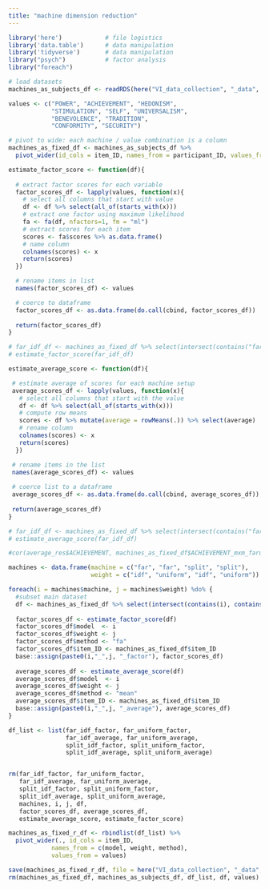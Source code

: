 ```yaml
---
title: "machine dimension reduction"
---
```


```r
library('here')            # file logistics
library('data.table')      # data manipulation
library('tidyverse')       # data manipulation
library("psych")           # factor analysis
library("foreach")

# load datasets
machines_as_subjects_df <- readRDS(here("VI_data_collection", "_data", "machine_response_data", "machines_as_subjects_df.RDS"))

values <- c("POWER", "ACHIEVEMENT", "HEDONISM", 
            "STIMULATION", "SELF", "UNIVERSALISM", 
            "BENEVOLENCE", "TRADITION", 
            "CONFORMITY", "SECURITY")

# pivot to wide: each machine / value combination is a column
machines_as_fixed_df <- machines_as_subjects_df %>%
  pivot_wider(id_cols = item_ID, names_from = participant_ID, values_from = all_of(values))
```

```r
estimate_factor_score <- function(df){
  
  # extract factor scores for each variable
  factor_scores_df <- lapply(values, function(x){
    # select all columns that start with value
    df <- df %>% select(all_of(starts_with(x)))
    # extract one factor using maximum likelihood
    fa <- fa(df, nfactors=1, fm = "ml")
    # extract scores for each item
    scores <- fa$scores %>% as.data.frame()
    # name column
    colnames(scores) <- x
    return(scores)
  })

  # rename items in list
  names(factor_scores_df) <- values

  # coerce to dataframe
  factor_scores_df <- as.data.frame(do.call(cbind, factor_scores_df))
  
  return(factor_scores_df)
}

# far_idf_df <- machines_as_fixed_df %>% select(intersect(contains("far"), contains("idf")))
# estimate_factor_score(far_idf_df)
```

```r
estimate_average_score <- function(df){

 # estimate average of scores for each machine setup 
 average_scores_df <- lapply(values, function(x){
   # select all columns that start with the value
   df <- df %>% select(all_of(starts_with(x)))
   # compute row means
   scores <- df %>% mutate(average = rowMeans(.)) %>% select(average)
   # rename column
   colnames(scores) <- x
   return(scores)
  })

 # rename items in the list
 names(average_scores_df) <- values
 
 # coerce list to a dataframe
 average_scores_df <- as.data.frame(do.call(cbind, average_scores_df))
 
 return(average_scores_df)
}

# far_idf_df <- machines_as_fixed_df %>% select(intersect(contains("far"), contains("idf")))
# estimate_average_score(far_idf_df)
```

```r
#cor(average_res$ACHIEVEMENT, machines_as_fixed_df$ACHIEVEMENT_mxm_faruqui_0_idf_weight_lyrics)
```

```r
machines <- data.frame(machine = c("far", "far", "split", "split"), 
                       weight = c("idf", "uniform", "idf", "uniform"))

foreach(i = machines$machine, j = machines$weight) %do% {
  #subset main dataset
  df <- machines_as_fixed_df %>% select(intersect(contains(i), contains(j)))
  
  factor_scores_df <- estimate_factor_score(df)
  factor_scores_df$model  <- i
  factor_scores_df$weight <- j
  factor_scores_df$method <- "fa"
  factor_scores_df$item_ID <- machines_as_fixed_df$item_ID
  base::assign(paste0(i,"_",j, "_factor"), factor_scores_df)
  
  average_scores_df <- estimate_average_score(df)
  average_scores_df$model  <- i
  average_scores_df$weight <- j
  average_scores_df$method <- "mean"
  average_scores_df$item_ID <- machines_as_fixed_df$item_ID
  base::assign(paste0(i,"_",j, "_average"), average_scores_df)
}

df_list <- list(far_idf_factor, far_uniform_factor, 
                far_idf_average, far_uniform_average, 
                split_idf_factor, split_uniform_factor, 
                split_idf_average, split_uniform_average)


rm(far_idf_factor, far_uniform_factor, 
   far_idf_average, far_uniform_average, 
   split_idf_factor, split_uniform_factor, 
   split_idf_average, split_uniform_average, 
   machines, i, j, df,
   factor_scores_df, average_scores_df,
   estimate_average_score, estimate_factor_score)
```

```r
machines_as_fixed_r_df <- rbindlist(df_list) %>%
  pivot_wider(., id_cols = item_ID, 
            names_from = c(model, weight, method), 
            values_from = values)

save(machines_as_fixed_r_df, file = here("VI_data_collection", "_data","intermediary_data", "machines_as_fixed_r_df.RDS"))
rm(machines_as_fixed_df, machines_as_subjects_df, df_list, df, values)
```

